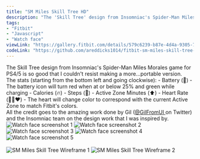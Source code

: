 ```yaml
---
title: "SM Miles Skill Tree HD"
description: "The 'Skill Tree' design from Insomniac's Spider-Man Miles Morales game for PS4/5 is so good that I couldn't resist making a more...portable version."
tags:
- "Fitbit"
- "Javascript"
- "Watch face"
viewLink: "https://gallery.fitbit.com/details/579c6239-b87e-4d4a-9305-7d0635965682"
codeLink: "https://github.com/areddicks1014/fitbit-sm-miles-skill-tree-hd"
---
```



<Panel id="description" headerText='Description' headerSize='3' backgroundColor='var(--color-sm-miles-skill-tree-hd-primary-rgb)'>
    The Skill Tree design from Insomniac's Spider-Man Miles Morales game for PS4/5 is so good that I couldn't resist making a more...portable version. 
    <br />
    The stats (starting from the bottom left and going clockwise):
    - Battery (🔋)
        - The battery icon will turn red when at or below 25% and green while charging
    - Calories (🔥)
    - Steps (👟)
    - Active Zone Minutes (⬆️)
    - Heart Rate (💛🧡❤️)
        - The heart will change color to correspond with the current Active Zone to match Fitbit's colors.
    <br />
    All the credit goes to the amazing work done by Gil (<a class="interactive link" href="https://twitter.com/GilFromUI" target="_blank" rel="noopener">@GilFromUI <Icon name="mdi:external-link" /></a> on Twitter) and the Insomniac team on the design work that I was inspired by.
</Panel>
<br />

<Panel id="screenshots" headerText='Screenshots' headerSize='3' backgroundColor='var(--color-sm-miles-skill-tree-hd-primary-rgb)'>
    <div class='panel-grid'>
        <Image src="/images/screenshots/sm-miles-skill-tree-ss-1.png" alt="Watch face screenshot 1" height={325} width={325}/>
        <Image src="/images/screenshots/sm-miles-skill-tree-ss-2.png" alt="Watch face screenshot 2" height={325} width={325}/>
        <Image src="/images/screenshots/sm-miles-skill-tree-ss-3.png" alt="Watch face screenshot 3" height={325} width={325}/>
        <Image src="/images/screenshots/sm-miles-skill-tree-ss-4.png" alt="Watch face screenshot 4" height={325} width={325}/>
        <Image src="/images/screenshots/sm-miles-skill-tree-ss-5.png" alt="Watch face screenshot 5" height={325} width={325}/>
    </div>
</Panel>
<br />

<Panel id="wireframes" headerText='Wireframes' headerSize='3' backgroundColor='var(--color-sm-miles-skill-tree-hd-primary-rgb)'>
    <div class='panel-grid'>
        <Image src="/images/wireframes/SM_Miles_Skilltree_wireframe_1.jpg" alt="SM Miles Skill Tree Wireframe 1" height={600} width={325}/>
        <Image src="/images/wireframes/SM_Miles_Skilltree_wireframe_2.jpg" alt="SM Miles Skill Tree Wireframe 2" height={600} width={325}/>
    </div>
</Panel>
<br />
